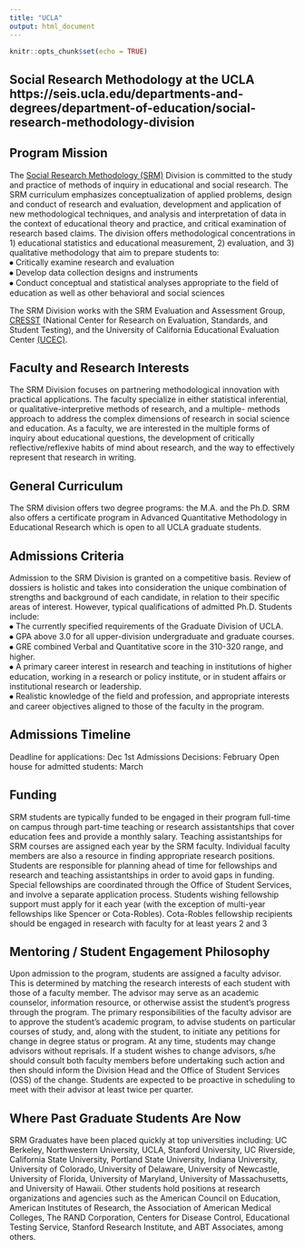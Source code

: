 ---
title: "UCLA"
output: html_document
---

```{r setup, include=FALSE}
knitr::opts_chunk$set(echo = TRUE)
```


## Social Research Methodology at the UCLA https://seis.ucla.edu/departments-and-degrees/department-of-education/social-research-methodology-division {-}

## Program Mission  {-}
The [Social Research Methodology (SRM)](https://seis.ucla.edu/departments-and-degrees/department-of-education/social-research-methodology-division) Division is committed to the study and practice of methods of inquiry in educational and social research. The SRM curriculum emphasizes conceptualization of applied problems, design and conduct of research and evaluation, development and application of new methodological techniques, and analysis and interpretation of data in the context of educational theory and practice, and critical examination of research based claims. The division offers methodological concentrations in 1) educational statistics and educational measurement, 2) evaluation, and 3) qualitative methodology that aim to prepare students to:  
⦁	Critically examine research and evaluation  
⦁	Develop data collection designs and instruments  
⦁	Conduct conceptual and statistical analyses appropriate to the field of education as well as other behavioral and social sciences  

The SRM Division works with the SRM Evaluation and Assessment Group, [CRESST](https://cresst.org/) (National Center for Research on Evaluation, Standards, and Student Testing), and the University of California Educational Evaluation Center [(UCEC)](https://ucec.gseis.ucla.edu/).



## Faculty and Research Interests  {-}
The SRM Division focuses on partnering methodological innovation with practical applications. The faculty specialize in either statistical inferential, or qualitative-interpretive methods of research, and a multiple- methods approach to address the complex dimensions of research in social science and education. As a faculty, we are interested in the multiple forms of inquiry about educational questions, the development of critically reflective/reflexive habits of mind about research, and the way to effectively represent that research in writing. 





## General Curriculum  {-}
The SRM division offers two degree programs: the M.A. and the Ph.D. SRM also offers a certificate program in Advanced Quantitative Methodology in Educational Research which is open to all UCLA graduate students.






## Admissions Criteria  {-}
Admission to the SRM Division is granted on a competitive basis. Review of dossiers is holistic and takes into consideration the unique combination of strengths and background of each candidate, in relation to their specific areas of interest. However, typical qualifications of admitted Ph.D. Students include:   
⦁	The currently specified requirements of the Graduate Division of UCLA.   
⦁	GPA above 3.0 for all upper-division undergraduate and graduate courses.   
⦁	GRE combined Verbal and Quantitative score in the 310-320 range, and higher.   
⦁	A primary career interest in research and teaching in institutions of higher education, working in a research or policy institute, or in student affairs or institutional research or leadership.   
⦁	Realistic knowledge of the field and profession, and appropriate interests and career objectives aligned to those of the faculty in the program.   




## Admissions Timeline  {-}
Deadline for applications: Dec 1st 
Admissions Decisions: February
Open house for admitted students: March



## Funding  {-}
SRM students are typically funded to be engaged in their program full-time on campus through part-time teaching or research assistantships that cover education fees and provide a monthly salary. Teaching assistantships for SRM courses are assigned each year by the SRM faculty. Individual faculty members are also a resource in finding appropriate research positions. Students are responsible for planning ahead of time for fellowships and research and teaching assistantships in order to avoid gaps in funding.  Special fellowships are coordinated through the Office of Student Services, and involve a separate application process. Students wishing fellowship support must apply for it each year (with the exception of multi-year fellowships like Spencer or Cota-Robles). Cota-Robles fellowship recipients should be engaged in research with faculty for at least years 2 and 3 


## Mentoring / Student Engagement Philosophy  {-}
Upon admission to the program, students are assigned a faculty advisor. This is determined by matching the research interests of each student with those of a faculty member. The advisor may serve as an academic counselor, information resource, or otherwise assist the student's progress through the program. The primary responsibilities of the faculty advisor are to approve the student's academic program, to advise students on particular courses of study, and, along with the student, to initiate any petitions for change in degree status or program. At any time, students may change advisors without reprisals. If a student wishes to change advisors, s/he should consult both faculty members before undertaking such action and then should inform the Division Head and the Office of Student Services (OSS) of the change. Students are expected to be proactive in scheduling to meet with their advisor at least twice per quarter. 


## Where Past Graduate Students Are Now  {-}
SRM Graduates have been placed quickly at top universities including: UC Berkeley, Northwestern University, UCLA, Stanford University, UC Riverside, California State University, Portland State University, Indiana University, University of Colorado, University of Delaware, University of Newcastle, University of Florida, University of Maryland, University of Massachusetts, and University of Hawaii. Other students hold positions at research organizations and agencies such as the American Council on Education, American Institutes of Research, the Association of American Medical Colleges, The RAND Corporation, Centers for Disease Control, Educational Testing Service, Stanford Research Institute, and ABT Associates, among others. 


